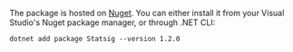 The package is hosted on [Nuget](https://www.nuget.org/packages/Statsig/). You can either install it from your Visual Studio's Nuget package manager, or through .NET CLI:

```shell
dotnet add package Statsig --version 1.2.0
```
